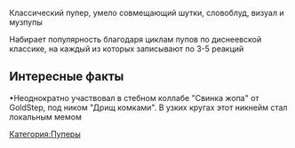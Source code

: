 {{Инфобокс для пуперов
|title2=Сосед Комкиных
|другие_ники=
|image3=[[Файл:Сосед_Комкиных.jpg|left]]
|caption3=
|сферы_творчества=RYTP
|год_начала=2016
|image4=
|caption4=
|имя_фамилия=Евгений Чувашаев
|дата_рождения=
|место_проживания=
|ссылки=
*[https://www.youtube.com/channel/UCRBTwGAFe9PHcM0EwkysArQ Youtube]
*[https://vk.com/club140064952 Группа ВК]
}}Классический пупер, умело совмещающий шутки, словоблуд, визуал и музпупы

Набирает популярность благодаря циклам пупов по диснеевской классике, на каждый из которых записывают по 3-5 реакций

== Интересные факты ==
•Неоднократно участвовал в стебном коллабе "Свинка жопа" от GoldStep, под ником "Дрищ комками". В узких кругах этот никнейм стал локальным мемом

[[Категория:Пуперы]]